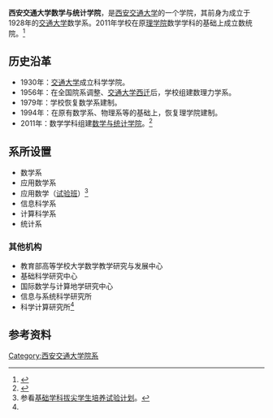{{Pathnav|中华人民共和国教育部|西安交通大学}}
{{Infobox University Department
 |名称              =数学与统计学院
 |其他名称        =School of Mathematics and Statistics
 |徽标              =
 |徽标说明        =
 |图像名称        =Xian jiaotong university 2.jpg
 |图像大小        =200px
 |图像说明        =
 |拉丁名称        =
 |隶属              =[[西安交通大学|西安交通大学]]
 |建立时间        =1928年
 |关闭时间        =
 |类型              =学院
 |下属              =
 |主管官员        =
 |主席              =
 |院长              =[[彭济根|彭济根]]
 |常务副院长     =
 |副院长           =
 |系主任           =
 |所长              =
 |部长              =
 |主任              =
 |党委书记        =[[朱旭|朱旭]]
 |头衔              =
 |头衔人名        =
 |教师              =
 |员工              =
 |学生              =
 |本科生           =
 |研究生           =
 |博士生           =
 |其他学生        =
 |地址              ={{CHN}}[[陕西省|陕西省]][[西安市|西安市]][[碑林区|碑林区]]
 |国家              =
 |省                 =
 |市                 =
 |坐标              =
 |网址              =[http://202.117.3.94/sxtjxy/xygk/article.jsp?articleId=4286]
 |标志              =
 |脚注              =
}}

'''西安交通大学数学与统计学院'''，是[[西安交通大学|西安交通大学]]的一个学院，其前身为成立于1928年的[[交通大学|交通大学]]数学系。2011年学校在原[[西安交通大学理学院|理学院]]数学学科的基础上成立数统院。<ref name="of">{{Cite web|url=http://www.xjtu.edu.cn/yxsz/1756.html|title=数学与统计学院|author=|date=2013-03-21|publisher=西安交通大学|language=中文|accessdate=|quote=|deadurl=yes|archiveurl=https://web.archive.org/web/20130620092039/http://www.xjtu.edu.cn/yxsz/1756.html|archivedate=2013-06-20|df=}}</ref>

==历史沿革==
*1930年：[[交通大学|交通大学]]成立科学学院。
*1956年：在全国院系调整、[[交通大学|交通大学]][[交大西迁|西迁]]后，学校组建数理力学系。
*1979年：学校恢复数学系建制。
*1994年：在原有数学系、物理系等的基础上，恢复理学院建制。
*2011年：数学学科组建[[西安交通大学数学与统计学院|数学与统计学院]]。<ref name="mt">{{Cite web |url= http://202.117.3.94/sxtjxy/xygk/article.jsp?articleId=4286 |title= 学院简介 |author=  |date=  |publisher= 数学与统计学院 |language= 中文 |accessdate=  |quote=  |archive-url= https://web.archive.org/web/20121004233605/http://202.117.3.94/sxtjxy/xygk/article.jsp?articleId=4286 |archive-date= 2012-10-04 |dead-url= yes }}</ref>

==系所设置==
* 数学系
* 应用数学系
* 应用数学（[[珠峰计划|试验班]]）<ref>参看[[基础学科拔尖学生培养试验计划|基础学科拔尖学生培养试验计划]]。</ref>
* 信息科学系
* 计算科学系
* 统计系

===其他机构===
* 教育部高等学校大学数学教学研究与发展中心
* 基础科学研究中心
* 国际数学与计算地学研究中心
* 信息与系统科学研究所
* 科学计算研究所<ref name="mt" />

==参考资料==
{{reflist}}

{{西安交通大学}}
{{Authority control}}
[[Category:西安交通大学院系|Category:西安交通大学院系]]